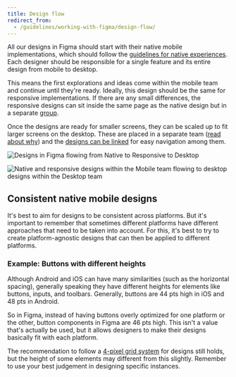 ```yaml
---
title: Design flow
redirect_from:
  - /guidelines/working-with-figma/design-flow/
---
```


All our designs in Figma should start with their native mobile implementations,
which should follow the [guidelines for native experiences](https://www.figma.com/file/PWGp3tANcQDVGI1W12swfn/Mobile-Experience-Guidelines?node-id=0%3A1).
Each designer should be responsible for a single feature and its entire design from mobile to desktop.

This means the first explorations and ideas come within the mobile team
and continue until they're ready.
Ideally, this design should be the same for responsive implementations.
If there are any small differences,
the responsive designs can sit inside the same page as the native design
but in a separate [group](/kiwi-use/guides/working-with-figma/structure/#groups).

Once the designs are ready for smaller screens,
they can be scaled up to fit larger screens on the desktop.
These are placed in a separate team ([read about why](/kiwi-use/guides/working-with-figma/#why-are-mobile-and-desktop-split-into-two-teams))
and the [designs can be linked](/kiwi-use/guides/working-with-figma/#linking-designs)
for easy navigation among them.

![Designs in Figma flowing from Native to Responsive to Desktop](../../../../images/working-with-figma/Design-flow-figma.png "How the flow might look in Figma")

![Native and responsive designs within the Mobile team flowing to desktop designs within the Desktop team](../../../../images/working-with-figma/Design-flow.png "How the flow looks within the Figma structure.")

## Consistent native mobile designs

It's best to aim for designs to be consistent across platforms.
But it's important to remember that sometimes different platforms
have different approaches that need to be taken into account.
For this, it's best to try to create platform-agnostic designs
that can then be applied to different platforms.

### Example: Buttons with different heights

Although Android and iOS can have many similarities (such as the horizontal spacing),
generally speaking they have different heights for elements like buttons, inputs, and toolbars.
Generally, buttons are 44 pts high in iOS and 48 pts in Android.

So in Figma, instead of having buttons overly optimized for one platform or the other,
button components in Figma are 46 pts high.
This isn't a value that's actually be used,
but it allows designers to make their designs basically fit with each platform.

The recommendation to follow a [4-pixel grid system](/foundation/spacing/) for designs still holds,
but the height of some elements may different from this slightly.
Remember to use your best judgement in designing specific instances.
